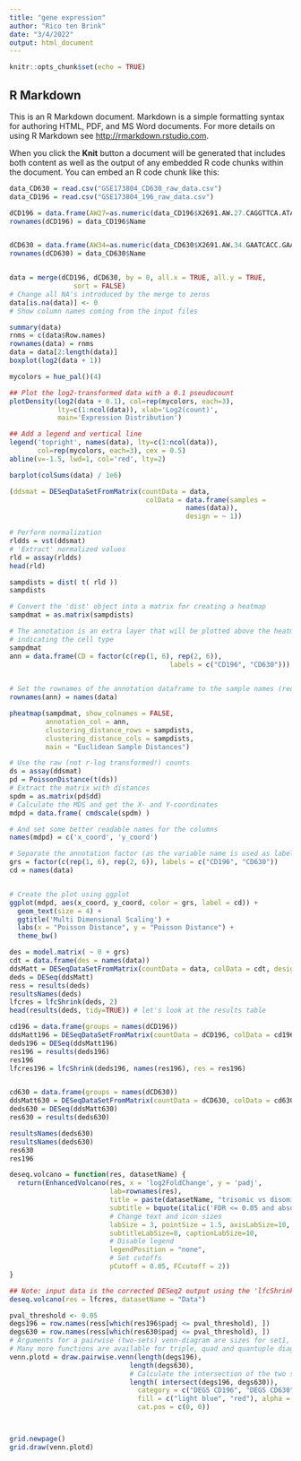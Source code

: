```yaml
---
title: "gene expression"
author: "Rico ten Brink"
date: "3/4/2022"
output: html_document
---
```


```r
knitr::opts_chunk$set(echo = TRUE)
```

## R Markdown

This is an R Markdown document. Markdown is a simple formatting syntax for authoring HTML, PDF, and MS Word documents. For more details on using R Markdown see <http://rmarkdown.rstudio.com>.

When you click the **Knit** button a document will be generated that includes both content as well as the output of any embedded R code chunks within the document. You can embed an R code chunk like this:

```r
data_CD630 = read.csv("GSE173804_CD630_raw_data.csv")
data_CD196 = read.csv("GSE173804_196_raw_data.csv")
```

```r


dCD196 = data.frame(AW27=as.numeric(data_CD196$X2691.AW.27.CAGGTTCA.ATAACGCC_S01_L001_R1_001...Total.counts), AW28=as.numeric(data_CD196$X2691.AW.28.GAACGAAG.GAATCACC_S01_L001_R1_001...Total.counts), AW30=as.numeric(data_CD196$X2691.AW.30.CATGAGCA.GATCTTGC_S01_L001_R1_001...Total.counts), AW29=as.numeric(data_CD196$X2691.AW.29.CTCAGAAG.GGCAAGTT_S01_L001_R1_001....Total.counts), AW31=as.numeric(data_CD196$X2691.AW.31.GACGAACT.CAATGCGA_S01_L001_R1_001...Total.counts), AW32=as.numeric(data_CD196$X2691.AW.32.AGACGCTA.GGTGTACA_S01_L001_R1_001...Total.counts))
rownames(dCD196) = data_CD196$Name


dCD630 = data.frame(AW34=as.numeric(data_CD630$X2691.AW.34.GAATCACC.GAACGAAG_S01_L001_R1_001...Total.counts), AW33=as.numeric(data_CD630$X2691.AW.33.ATAACGCC.CAGGTTCA_S01_L001_R1_001...Total.counts), AW35=as.numeric(data_CD630$X2691.AW.35.GGCAAGTT.CTCAGAAG_S01_L001_R1_001...Total.counts), AW36=as.numeric(data_CD630$X2691.AW.36.GATCTTGC.CATGAGCA_S01_L001_R1_001..Total.counts), AW37=as.numeric(data_CD630$X2691.AW.37.CAATGCGA.GACGAACT_S01_L001_R1_001...Total.counts), AW38=as.numeric(data_CD630$X2691.AW.38.GGTGTACA.AGACGCTA_S01_L001_R1_001...Total.counts))
rownames(dCD630) = data_CD630$Name


data = merge(dCD196, dCD630, by = 0, all.x = TRUE, all.y = TRUE,
                sort = FALSE)
# Change all NA's introduced by the merge to zeros
data[is.na(data)] <- 0
# Show column names coming from the input files

summary(data)
rnms = c(data$Row.names)
rownames(data) = rnms
data = data[2:length(data)]
boxplot(log2(data + 1))

```
```r

mycolors = hue_pal()(4)

## Plot the log2-transformed data with a 0.1 pseudocount
plotDensity(log2(data + 0.1), col=rep(mycolors, each=3),
            lty=c(1:ncol(data)), xlab='Log2(count)',
            main='Expression Distribution')

## Add a legend and vertical line
legend('topright', names(data), lty=c(1:ncol(data)),
       col=rep(mycolors, each=3), cex = 0.5)
abline(v=-1.5, lwd=1, col='red', lty=2)
```


```r
barplot(colSums(data) / 1e6)
```

```r
(ddsmat = DESeqDataSetFromMatrix(countData = data,
                                  colData = data.frame(samples =
                                            names(data)),
                                            design = ~ 1))

```

```r
# Perform normalization
rldds = vst(ddsmat)
# 'Extract' normalized values
rld = assay(rldds)
head(rld)
```


```r
sampdists = dist( t( rld ))
sampdists
```

```r
# Convert the 'dist' object into a matrix for creating a heatmap
sampdmat = as.matrix(sampdists)

# The annotation is an extra layer that will be plotted above the heatmap columns
# indicating the cell type
sampdmat
ann = data.frame(CD = factor(c(rep(1, 6), rep(2, 6)), 
                                        labels = c("CD196", "CD630")))
   

# Set the rownames of the annotation dataframe to the sample names (required)
rownames(ann) = names(data)

pheatmap(sampdmat, show_colnames = FALSE,
         annotation_col = ann,
         clustering_distance_rows = sampdists,
         clustering_distance_cols = sampdists,
         main = "Euclidean Sample Distances")
```


```r
# Use the raw (not r-log transformed!) counts
ds = assay(ddsmat)
pd = PoissonDistance(t(ds))
# Extract the matrix with distances
spdm = as.matrix(pd$dd)
# Calculate the MDS and get the X- and Y-coordinates
mdpd = data.frame( cmdscale(spdm) )

# And set some better readable names for the columns
names(mdpd) = c('x_coord', 'y_coord')
```


```r
# Separate the annotation factor (as the variable name is used as label)
grs = factor(c(rep(1, 6), rep(2, 6)), labels = c("CD196", "CD630"))
cd = names(data)


# Create the plot using ggplot
ggplot(mdpd, aes(x_coord, y_coord, color = grs, label = cd)) + 
  geom_text(size = 4) +
  ggtitle('Multi Dimensional Scaling') +
  labs(x = "Poisson Distance", y = "Poisson Distance") +
  theme_bw()

```


```r
des = model.matrix( ~ 0 + grs)
cdt = data.frame(des = names(data))
ddsMatt = DESeqDataSetFromMatrix(countData = data, colData = cdt, design = des)
deds = DESeq(ddsMatt)
ress = results(deds)
resultsNames(deds)
lfcres = lfcShrink(deds, 2)
head(results(deds, tidy=TRUE)) # let's look at the results table
```

```r
cd196 = data.frame(groups = names(dCD196))
ddsMatt196 = DESeqDataSetFromMatrix(countData = dCD196, colData = cd196, design = ~1)
deds196 = DESeq(ddsMatt196)
res196 = results(deds196)
res196
lfcres196 = lfcShrink(deds196, names(res196), res = res196)


cd630 = data.frame(groups = names(dCD630))
ddsMatt630 = DESeqDataSetFromMatrix(countData = dCD630, colData = cd630, design = ~1)
deds630 = DESeq(ddsMatt630)
res630 = results(deds630)

resultsNames(deds630)
resultsNames(deds630)
res630
res196

```


```r
deseq.volcano = function(res, datasetName) {
  return(EnhancedVolcano(res, x = 'log2FoldChange', y = 'padj',
                         lab=rownames(res),
                         title = paste(datasetName, "trisomic vs disomic"),
                         subtitle = bquote(italic('FDR <= 0.05 and absolute FC >= 2')),
                         # Change text and icon sizes
                         labSize = 3, pointSize = 1.5, axisLabSize=10, titleLabSize=12,
                         subtitleLabSize=8, captionLabSize=10,
                         # Disable legend
                         legendPosition = "none",
                         # Set cutoffs
                         pCutoff = 0.05, FCcutoff = 2))
}

## Note: input data is the corrected DESeq2 output using the 'lfcShrink' function (see chapter 4)
deseq.volcano(res = lfcres, datasetName = "Data")
```




```r
pval_threshold <- 0.05
degs196 = row.names(ress[which(res196$padj <= pval_threshold), ])
degs630 = row.names(ress[which(res630$padj <= pval_threshold), ])
# Arguments for a pairwise (two-sets) venn-diagram are sizes for set1, set2 and overlap (intersect)
# Many more functions are available for triple, quad and quantuple diagrams (starting with 'draw.***')
venn.plotd = draw.pairwise.venn(length(degs196),
                              length(degs630),
                              # Calculate the intersection of the two sets
                              length( intersect(degs196, degs630)),
                                category = c("DEGS CD196", "DEGS CD630"), scaled = F,
                                fill = c("light blue", "red"), alpha = rep(0.5, 2),
                                cat.pos = c(0, 0))



grid.newpage()
grid.draw(venn.plotd)

```


